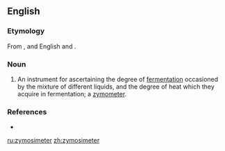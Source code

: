 ==English==

===Etymology===
From {{etyl|grc}} {{term||[[ζύμωσις]]|fermentation}}, and English {{term|-i-}} and {{term|-meter}}.

===Noun===
{{en-noun}}

# An instrument for ascertaining the degree of [[fermentation]] occasioned by the mixture of different liquids, and the degree of heat which they acquire in fermentation; a [[zymometer]].

===References===
* {{R:Webster 1913}}

[[ru:zymosimeter]]
[[zh:zymosimeter]]